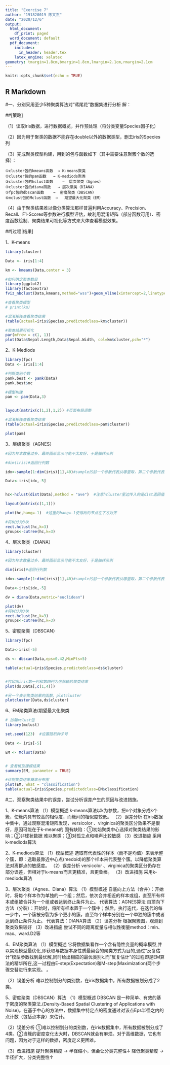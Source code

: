 ```yaml
---
title: "Exercise 7"
author: "191820019 陈文杰"
date: "2020/12/6"
output:
  html_document:
    df_print: paged
  word_document: default
  pdf_document:
    includes:
      in_header: header.tex
    latex_engine: xelatex
geometry: tmargin=1.8cm,bmargin=1.8cm,lmargin=2.1cm,rmargin=2.1cm
---
```


```r
knitr::opts_chunk$set(echo = TRUE)
```

## R Markdown

#一、分别采用至少5种聚类算法对“鸢尾花”数据集进行分析
解：

##[策略]

  （1）读取iris数据，进行数据概览，并作预处理（将分类变量Species因子化）
  
  （2）因为用于聚类的数据不能存在double以外的数据类型，删去iris的Species列
  
  （3）完成聚类模型构建，用到的包与函数如下（其中需要注意聚簇个数的选择）：
  
    ①cluster包的kmeans函数  → K-means聚类
    ②cluster包的pam函数   → K-mediods聚类
    ③cluster包的hclust函数    →  层次聚类（Agnes）
    ④cluster包的diana函数   → 层次聚类（DIANA）
    ⑤fpc包的dbscan函数    →  密度聚类（DBSCAN）
    ⑥mclust包的Mclust函数  →   期望最大化聚类（EM）
    
  （4）由于聚类结果难以像分类算法那样普遍利用Accuracy、Precision、Recall、F1-Scores等参数进行模型评估，故利用混淆矩阵（部分函数可用）、密度函数绘制、聚类结果可视化等方式来大体查看模型效果。
  
  

##[过程|结果]
  
  1、K-means
  
```r
library(cluster)

Data <- iris[1:4]

km <- kmeans(Data,center = 3)

#如何确定聚类数目
library(ggplot2)
library(factoextra)
fviz_nbclust(Data,kmeans,method="wss")+geom_vline(xintercept=2,linetype=2)

#查看聚类模型
# print(km)

#混淆矩阵查看聚类结果
(table(actual=iris$Species,predictedclass=km$cluster))

#聚类结果可视化
par(mfrow = c(1, 1))   
plot(Data$Sepal.Length,Data$Sepal.Width, col=km$cluster,pch="*")
```


  2、K-Mediods
```r
library(fpc)
Data <- iris[1:4]

#判断类别个数
pamk.best <- pamk(Data)
pamk.best$nc

#模型构建
pam <- pam(Data,3)


layout(matrix(c(1,2),1,2)) #页面布局调整

#混淆矩阵查看聚类结果
(table(actual=iris$Species,predictedclass=pam$cluster))

plot(pam)

```

3、层级聚类（AGNES）
```r
#因为样本数量过多，最终图形显示可能不太友好，于是抽样示例

#dim(iris)#返回行列数

idx<-sample(1:dim(iris)[1],40)#sample的前一个参数代表从哪里取，第二个参数代表取多少个

Data<-iris[idx,-5]


hc<-hclust(dist(Data),method = "ave")  #注意hcluster里边传入的是dist返回值对象

layout(matrix(c(1,1)))

plot(hc,hang=-1)  #这里的hang=-1使得树的节点在下方对齐

#将树分为3块
rect.hclust(hc,k=3)  
groups<-cutree(hc,k=3)   
```
4、层次聚类（DIANA）
```r
library(cluster)

#因为样本数量过多，最终图形显示可能不太友好，于是抽样示例

dim(iris)#返回行列数

idx<-sample(1:dim(iris)[1],40)#sample的前一个参数代表从哪里取，第二个参数代表取多少个

Data<-iris[idx,-5]

dv = diana(Data,metric="euclidean")

plot(dv)
#将树分为3块
rect.hclust(hc,k=3)  
groups<-cutree(hc,k=3)  
```
5、密度聚类（DBSCAN）
```r
library(fpc)

Data<-iris[-5]

ds <- dbscan(Data,eps=0.42,MinPts=5)

table(actual=iris$Species,predictedclass=ds$cluster)


#打印出iris第一列和第四列为坐标轴的聚类结果
plot(ds,Data[,c(1,4)])

#另一个表示聚类结果的函数，plotcluster
plotcluster(Data,ds$cluster)

```
6、EM聚类算法/期望最大化聚类
```r
# 加载mclust包
library(mclust)

set.seed(123)  #设置随机种子号

Data <- iris[-5]

EM <- Mclust(Data)


# 查看模型建模结果
summary(EM, parameter = TRUE)

#绘制聚类结果概率分布图
plot(EM, what = "classification")
table(actual=iris$Species,predictedclass=EM$classification)
```



#二、观察聚类结果中的误差，尝试分析误差产生的原因与改进措施。

1、K-means算法
（1）模型概述
   k-means算法以k为参数，把n个对象分成k个簇，使簇内具有较高的相似度，而簇间的相似度较低。
（2）误差分析
  在iris数据中集中，通过观察混淆矩阵发现，versicolor 、virginica的聚类区分效果不是很好，原因可能在于k-means的
固有缺陷：①初始聚类中心选择对聚类结果的影响；②非球状数据
难以聚类；③对孤立点和噪声比较敏感
（3）改进措施
  采用k-mediods算法

2、K-mediods算法
（1）模型概述
  选取有代表性的样本（而不是均值）来表示整个簇，即：选取最靠近中心点(medoid)的那个样本来代表整个簇。以降低聚类算法对离群点的敏感度。
（2）误差分析
  versicolor 、virginica的聚类区分仍存在部分误差，但相对于k-means而言更精准，且更鲁棒。
（3）改进措施
  采用k-mediods算法

3、层次聚类（Agnes、Diana）算法
（1）模型概述
  自底向上方法（合并）：开始时，将每个样本作为单独的一个组；然后，依次合并相近的样本或组，直至所有样本或组被合并为一个组或者达到终止条件为止。
  代表算法：AGNES算法
  自顶向下方法（分裂）：开始时，将所有样本置于一个簇中；然后，执行迭代，在迭代的每一步中，一个簇被分裂为多个更小的簇，直至每个样本分别在一个单独的簇中或者达到终止条件为止。
  代表算法：DIANA算法
（2）误差分析
  根据聚簇图，观测到聚类效果较好
（3）改进措施
  尝试不同的距离度量与相似性衡量method：min、max、ward.D2等

4、EM聚类算法
（1）模型概述
 它将数据集看作一个含有隐性变量的概率模型,并以实现模型最优化,即获取与数据本身性质最契合的聚类方式为目的,通过”反复估计”模型参数找到最优解,同时给出相应的最优类别k.而”反复估计”的过程即是EM算法的精华所在,这一过程由E-step(Expectation)和M-step(Maximization)两个步骤交替进行来实现。 。

（2）误差分析
  难以控制划分的类别数，在iris数据集中，所有数据被划分成了2类。

5、密度聚类（DBSCAN）算法
（1）模型概述
 DBSCAN 是一种简单、有效的基于密度的聚类算法.(Density-Based Spatial Clustering of Applications with Noise)。在基于中心的方法中，数据集中特定点的密度通过对该点Eps半径之内的点计数（包括点本身）来估计。

（2）误差分析
  ①难以控制划分的类别数，在iris数据集中，所有数据被划分成了4类。②当簇的密度变化太大时，DBSCAN就会有麻烦。对于高维数据，它也有问题，因为对于这样的数据，密度定义更困难。

（3）改进措施
  提升聚类精度 → 半径缩小，但会让分类完整性↓
  降低聚类精度 → 半径扩大，分类完整性↑



